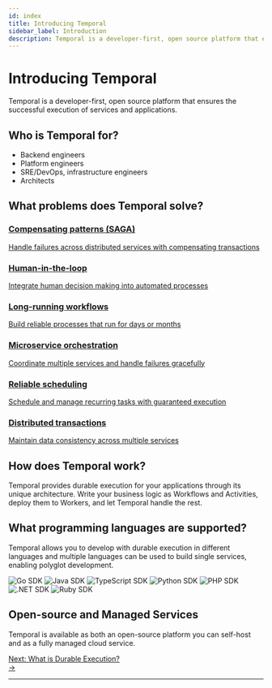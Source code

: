 ```yaml
---
id: index
title: Introducing Temporal
sidebar_label: Introduction
description: Temporal is a developer-first, open source platform that ensures the successful execution of services and applications.
---
```


# Introducing Temporal

Temporal is a developer-first, open source platform that ensures the successful execution of services and applications.

## Who is Temporal for?

- Backend engineers
- Platform engineers
- SRE/DevOps, infrastructure engineers
- Architects

## What problems does Temporal solve?

<div className="pattern-grid">
  <a href="/concepts/saga-pattern" className="pattern-card">
    <div className="pattern-content">
      <h3>Compensating patterns (SAGA)</h3>
      <p>Handle failures across distributed services with compensating transactions</p>
    </div>
  </a>

  <a href="/concepts/human-loops" className="pattern-card">
    <div className="pattern-content">
      <h3>Human-in-the-loop</h3>
      <p>Integrate human decision making into automated processes</p>
    </div>
  </a>

  <a href="/concepts/long-running-workflows" className="pattern-card">
    <div className="pattern-content">
      <h3>Long-running workflows</h3>
      <p>Build reliable processes that run for days or months</p>
    </div>
  </a>

  <a href="/concepts/patterns" className="pattern-card">
    <div className="pattern-content">
      <h3>Microservice orchestration</h3>
      <p>Coordinate multiple services and handle failures gracefully</p>
    </div>
  </a>

  <a href="/concepts/use-cases" className="pattern-card">
    <div className="pattern-content">
      <h3>Reliable scheduling</h3>
      <p>Schedule and manage recurring tasks with guaranteed execution</p>
    </div>
  </a>

  <a href="/concepts/patterns" className="pattern-card">
    <div className="pattern-content">
      <h3>Distributed transactions</h3>
      <p>Maintain data consistency across multiple services</p>
    </div>
  </a>
</div>

## How does Temporal work?

Temporal provides durable execution for your applications through its unique architecture. Write your business logic as Workflows and Activities, deploy them to Workers, and let Temporal handle the rest.

## What programming languages are supported?

Temporal allows you to develop with durable execution in different languages and multiple languages can be used to build single services, enabling polyglot development.

<div className="sdk-logos">
  <img src="/img/logos/svgs/golang.svg" alt="Go SDK" />
  <img src="/img/logos/svgs/java.svg" alt="Java SDK" />
  <img src="/img/logos/svgs/typescript.svg" alt="TypeScript SDK" />
  <img src="/img/logos/svgs/python.svg" alt="Python SDK" />
  <img src="/img/logos/svgs/php.svg" alt="PHP SDK" />
  <img src="/img/logos/svgs/dotnet.svg" alt=".NET SDK" />
  <img src="/img/logos/svgs/ruby.svg" alt="Ruby SDK" />
</div>

## Open-source and Managed Services

Temporal is available as both an open-source platform you can self-host and as a fully managed cloud service.

<div className="cta-container">
  <a href="/concepts/what-is-durable-execution" className="cta-link">
    <div className="cta-content">
      <span className="cta-prefix">Next:</span>
      <span className="cta-title">What is Durable Execution?</span>
    </div>
    <div className="cta-arrow">→</div>
  </a>
</div>

---


